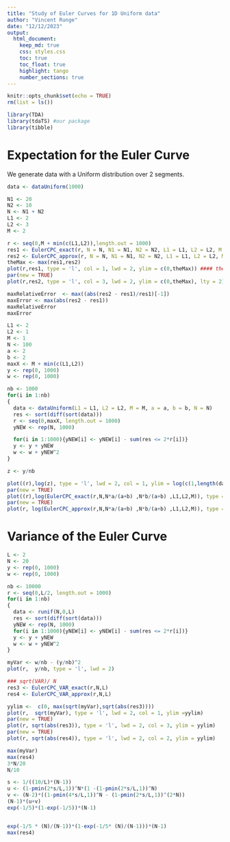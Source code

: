 ```yaml
---
title: "Study of Euler Curves for 1D Uniform data"
author: "Vincent Runge"
date: "12/12/2023"
output:
  html_document:
    keep_md: true
    css: styles.css
    toc: true
    toc_float: true
    highlight: tango
    number_sections: true
---
```



```r
knitr::opts_chunk$set(echo = TRUE)
rm(list = ls())
```

```r
library(TDA)
library(tdaTS) #our package
library(tibble)
```


# Expectation for the Euler Curve

We generate data with a Uniform distribution over 2 segments.

```r
data <- dataUniform(1000)
```

```r
N1 <- 20
N2 <- 10
N <- N1 + N2
L1 <- 2
L2 <- 3
M <- 2

r <- seq(0,M + min(c(L1,L2)),length.out = 1000)
res1 <- EulerCPC_exact(r, N = N, N1 = N1, N2 = N2, L1 = L1, L2 = L2, M = M)
res2 <- EulerCPC_approx(r, N = N, N1 = N1, N2 = N2, L1 = L1, L2 = L2, M = M)
theMax <- max(res1,res2)
plot(r,res1, type = 'l', col = 1, lwd = 2, ylim = c(0,theMax)) #### the true result (using the beta function)
par(new = TRUE)
plot(r,res2, type = 'l', col = 3, lwd = 2, ylim = c(0,theMax), lty = 2) #### the approximation in 0

maxRelativeError  <- max((abs(res2 - res1)/res1)[-1])
maxError <- max(abs(res2 - res1))
maxRelativeError
maxError

```




```r
L1 <- 2
L2 <- 1
M <- 1
N <- 100
a <- 2
b <- 2
maxX <- M + min(c(L1,L2))
y <- rep(0, 1000)
w <- rep(0, 1000)

nb <- 1000
for(i in 1:nb)
{
  data <- dataUniform(L1 = L1, L2 = L2, M = M, a = a, b = b, N = N)
  res <- sort(diff(sort(data)))
  r <- seq(0,maxX, length.out = 1000)
  yNEW <- rep(N, 1000)

  for(i in 1:1000){yNEW[i] <- yNEW[i] - sum(res <= 2*r[i])}
  y <- y + yNEW
  w <- w + yNEW^2
}

z <- y/nb

plot((r),log(z), type = 'l', lwd = 2, col = 1, ylim = log(c(1,length(data))))
par(new = TRUE)
plot((r),log(EulerCPC_exact(r,N,N*a/(a+b) ,N*b/(a+b) ,L1,L2,M)), type = 'l', ylim = log(c(1,length(data))), col = 2, lwd = 2, lty = 2)
par(new = TRUE)
plot(r, log(EulerCPC_approx(r,N,N*a/(a+b) ,N*b/(a+b) ,L1,L2,M)), type = 'l', ylim = log(c(1,length(data))), col = 3, lwd = 2, lty = 3)
```

# Variance of the Euler Curve


```r
L <- 2
N <- 20
y <- rep(0, 1000)
w <- rep(0, 1000)

nb <- 10000
r <- seq(0,L/2, length.out = 1000)
for(i in 1:nb)
{
  data <- runif(N,0,L)
  res <- sort(diff(sort(data)))
  yNEW <- rep(N, 1000)
  for(i in 1:1000){yNEW[i] <- yNEW[i] - sum(res <= 2*r[i])}
  y <- y + yNEW
  w <- w + yNEW^2
}

myVar <- w/nb - (y/nb)^2
plot(r,  y/nb, type = 'l', lwd = 2)

### sqrt(VAR)/ N
res3 <- EulerCPC_VAR_exact(r,N,L)
res4 <- EulerCPC_VAR_approx(r,N,L)

yylim <-  c(0, max(sqrt(myVar),sqrt(abs(res3))))
plot(r,  sqrt(myVar), type = 'l', lwd = 2, col = 1, ylim =yylim)
par(new = TRUE)
plot(r, sqrt(abs(res3)), type = 'l', lwd = 2, col = 3, ylim = yylim)
par(new = TRUE)
plot(r, sqrt(abs(res4)), type = 'l', lwd = 2, col = 2, ylim = yylim)
```




```r
max(myVar)
max(res4)
3*N/20
N/10

s <- 1/((10/L)*(N-1))
u <- (1-pmin(2*s/L,1))^N*(1 -(1-pmin(2*s/L,1))^N)
v <- (N-2)*((1-pmin(4*s/L,1))^N - (1-pmin(2*s/L,1))^(2*N))
(N-1)*(u+v)
exp(-1/5)*(1-exp(-1/5))*(N-1)


exp(-1/5 * (N)/(N-1))*(1-exp(-1/5* (N)/(N-1)))*(N-1)
max(res4)
```








